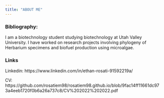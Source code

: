 ```yaml
---
title: "ABOUT ME"
---
```

### Bibliography:
I am a  biotechnology student studying biotechnology at Utah Valley University. I have worked on research projects involving phylogeny of Herbarium specimens and biofuel production using microalgae. 


### Links 
Linkedin: https://www.linkedin.com/in/ethan-rosati-91592219a/

CV: https://github.com/rosatiem98/rosatiem98.github.io/blob/9fac14ff11661dc973a4eeb1720f0b6a26a737c8/CV%202022%202022.pdf